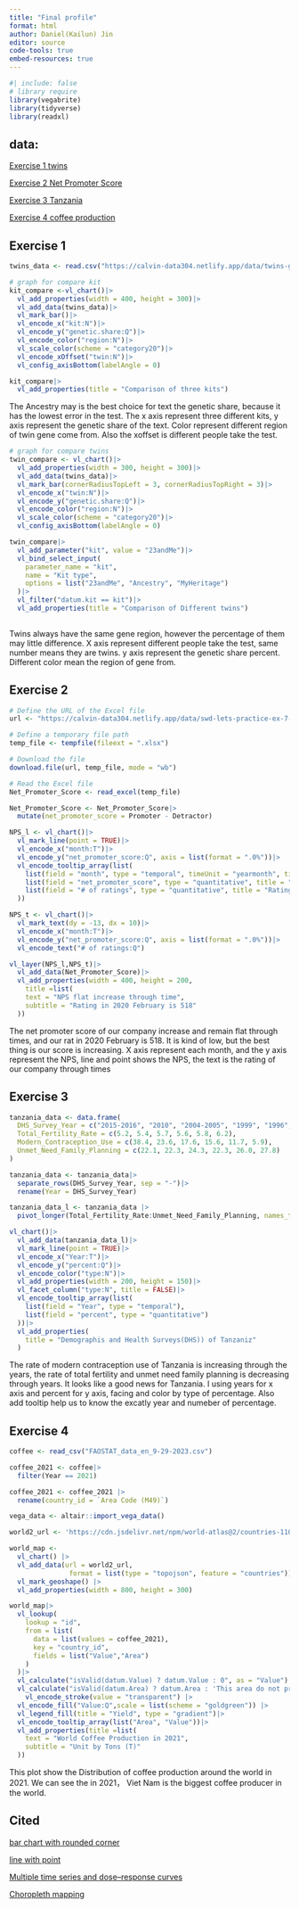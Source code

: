 ```yaml
---
title: "Final profile"
format: html
author: Daniel(Kailun) Jin
editor: source
code-tools: true
embed-resources: true
---
```


```r
#| include: false
# library require
library(vegabrite)
library(tidyverse)
library(readxl)
```

## data:

[Exercise 1 twins](https://calvin-data304.netlify.app/data/twins-genetics-long.csv)

[Exercise 2 Net Promoter Score](https://calvin-data304.netlify.app/data/swd-lets-practice-ex-7-06.xlsx)

[Exercise 3 Tanzania](https://dhsprogram.com/Countries/Country-Main.cfm?ctry_id=39&c=Tanzania&Country=Tanzania&cn=&r=1)

[Exercise 4 coffee production](https://www.fao.org/faostat/en/#data/QCL)

## Exercise 1

```r
twins_data <- read.csv("https://calvin-data304.netlify.app/data/twins-genetics-long.csv")
```

```r
# graph for compare kit
kit_compare <-vl_chart()|>
  vl_add_properties(width = 400, height = 300)|>
  vl_add_data(twins_data)|>
  vl_mark_bar()|>
  vl_encode_x("kit:N")|>
  vl_encode_y("genetic.share:Q")|>
  vl_encode_color("region:N")|>
  vl_scale_color(scheme = "category20")|>
  vl_encode_xOffset("twin:N")|>
  vl_config_axisBottom(labelAngle = 0)

kit_compare|>
  vl_add_properties(title = "Comparison of three kits")
```

The Ancestry may is the best choice for text the genetic share, because it has the lowest error in the test. The x axis represent three different kits, y axis represent the genetic share of the text. Color represent different region of twin gene come from. Also the xoffset is different people take the test.

```r
# graph for compare twins
twin_compare <- vl_chart()|>
  vl_add_properties(width = 300, height = 300)|>
  vl_add_data(twins_data)|>
  vl_mark_bar(cornerRadiusTopLeft = 3, cornerRadiusTopRight = 3)|>
  vl_encode_x("twin:N")|>
  vl_encode_y("genetic.share:Q")|>
  vl_encode_color("region:N")|>
  vl_scale_color(scheme = "category20")|>
  vl_config_axisBottom(labelAngle = 0)

twin_compare|>
  vl_add_parameter("kit", value = "23andMe")|>
  vl_bind_select_input(
    parameter_name = "kit",
    name = "Kit type",
    options = list("23andMe", "Ancestry", "MyHeritage")
  )|>
  vl_filter("datum.kit == kit")|>
  vl_add_properties(title = "Comparison of Different twins")
  
```

Twins always have the same gene region, however the percentage of them may little difference. X axis represent different people take the test, same number means they are twins. y axis represent the genetic share percent. Different color mean the region of gene from.

## Exercise 2

```r
# Define the URL of the Excel file
url <- "https://calvin-data304.netlify.app/data/swd-lets-practice-ex-7-06.xlsx"

# Define a temporary file path
temp_file <- tempfile(fileext = ".xlsx")

# Download the file
download.file(url, temp_file, mode = "wb")

# Read the Excel file
Net_Promoter_Score <- read_excel(temp_file)

```

```r
Net_Promoter_Score <- Net_Promoter_Score|>
  mutate(net_promoter_score = Promoter - Detractor)
```

```r
NPS_l <- vl_chart()|>
  vl_mark_line(point = TRUE)|>
  vl_encode_x("month:T")|>
  vl_encode_y("net_promoter_score:Q", axis = list(format = ".0%"))|>
  vl_encode_tooltip_array(list(
    list(field = "month", type = "temporal", timeUnit = "yearmonth", title = "Month"),  
    list(field = "net_promoter_score", type = "quantitative", title = "NPS", format = ".0%"),
    list(field = "# of ratings", type = "quantitative", title = "Ratings")
  ))

NPS_t <- vl_chart()|>
  vl_mark_text(dy = -13, dx = 10)|>
  vl_encode_x("month:T")|>
  vl_encode_y("net_promoter_score:Q", axis = list(format = ".0%"))|>
  vl_encode_text("# of ratings:Q")

vl_layer(NPS_l,NPS_t)|>
  vl_add_data(Net_Promoter_Score)|>
  vl_add_properties(width = 400, height = 200,
    title =list(
    text = "NPS flat increase through time",
    subtitle = "Rating in 2020 February is 518"
  ))
```

The net promoter score of our company increase and remain flat through times, and our rat in 2020 February is 518. It is kind of low, but the best thing is our score is increasing. X axis represent each month, and the y axis represent the NPS, line and point shows the NPS, the text is the rating of our company through times

## Exercise 3

```r
tanzania_data <- data.frame(
  DHS_Survey_Year = c("2015-2016", "2010", "2004-2005", "1999", "1996", "1991-1992"),
  Total_Fertility_Rate = c(5.2, 5.4, 5.7, 5.6, 5.8, 6.2),
  Modern_Contraception_Use = c(38.4, 23.6, 17.6, 15.6, 11.7, 5.9),
  Unmet_Need_Family_Planning = c(22.1, 22.3, 24.3, 22.3, 26.0, 27.8)
)
```

```r
tanzania_data <- tanzania_data|>
  separate_rows(DHS_Survey_Year, sep = "-")|>
  rename(Year = DHS_Survey_Year)

tanzania_data_l <- tanzania_data |>
  pivot_longer(Total_Fertility_Rate:Unmet_Need_Family_Planning, names_to = "type", values_to = "percent")
```

```r
vl_chart()|>
  vl_add_data(tanzania_data_l)|>
  vl_mark_line(point = TRUE)|>
  vl_encode_x("Year:T")|>
  vl_encode_y("percent:Q")|>
  vl_encode_color("type:N")|>
  vl_add_properties(width = 200, height = 150)|>
  vl_facet_column("type:N", title = FALSE)|>
  vl_encode_tooltip_array(list(
    list(field = "Year", type = "temporal"),
    list(field = "percent", type = "quantitative")
  ))|>
  vl_add_properties(
    title = "Demographis and Health Surveys(DHS)) of Tanzaniz"
  )
```

The rate of modern contraception use of Tanzania is increasing through the years, the rate of total fertility and unmet need family planning is decreasing through years. It looks like a good news for Tanzania. I using years for x axis and percent for y axis, facing and color by type of percentage. Also add tooltip help us to know the excatly year and numeber of percentage.

## Exercise 4
```r
coffee <- read_csv("FAOSTAT_data_en_9-29-2023.csv")
```
```r
coffee_2021 <- coffee|>
  filter(Year == 2021)
```

```r
coffee_2021 <- coffee_2021 |>
  rename(country_id = `Area Code (M49)`)
```

```r
vega_data <- altair::import_vega_data()
```

```r
world2_url <- 'https://cdn.jsdelivr.net/npm/world-atlas@2/countries-110m.json'

world_map <-
  vl_chart() |>
  vl_add_data(url = world2_url, 
               format = list(type = "topojson", feature = "countries")) |>
  vl_mark_geoshape() |>
  vl_add_properties(width = 800, height = 300)  
```


```r
world_map|>
  vl_lookup(
    lookup = "id",
    from = list(
      data = list(values = coffee_2021),
      key = "country_id",
      fields = list("Value","Area")
    )
  )|>
  vl_calculate("isValid(datum.Value) ? datum.Value : 0", as = "Value") |>
  vl_calculate("isValid(datum.Area) ? datum.Area : 'This area do not produce coffee'", as = "Area") |>
    vl_encode_stroke(value = "transparent") |>
  vl_encode_fill("Value:Q",scale = list(scheme = "goldgreen")) |>
  vl_legend_fill(title = "Yield", type = "gradient")|>
  vl_encode_tooltip_array(list("Area", "Value"))|>
  vl_add_properties(title =list(
    text = "World Coffee Production in 2021",
    subtitle = "Unit by Tons (T)"
  ))
```

This plot show the Distribution of coffee production around the world in 2021. We can see the in 2021， Viet Nam is the biggest coffee producer in the world. 
 
## Cited

[bar chart with rounded corner](https://vega.github.io/vega-lite/examples/stacked_bar_count_corner_radius_mark.html)

[line with point](https://vega.github.io/vega-lite/examples/line_overlay.html)

[Multiple time series and dose–response curves](https://clauswilke.com/dataviz/time-series.html)

[Choropleth mapping](https://clauswilke.com/dataviz/geospatial-data.html#choropleth-mapping)
